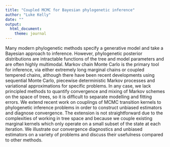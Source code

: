 ```yaml
---
title: "Coupled MCMC for Bayesian phylogenetic inference"
author: "Luke Kelly"
date: ""
output: 
  html_document:
    theme: journal
---
```


Many modern phylogenetic methods specify a generative model and take a Bayesian approach to inference. However, phylogenetic posterior distributions are intractable functions of the tree and model parameters and are often highly multimodal. Markov chain Monte Carlo is the primary tool for inference, via either extremely long marginal chains or coupled tempered chains, although there have been recent developments using sequential Monte Carlo, piecewise deterministic Markov processes and variational approximations for specific problems. In any case, we lack principled methods to quantify convergence and mixing of Markov schemes on the space of trees, so it is difficult to separate modelling and fitting errors. We extend recent work on couplings of MCMC transition kernels to phylogenetic inference problems in order to construct unbiased estimators and diagnose convergence. The extension is not straightforward due to the complexities of working in tree space and because we couple existing marginal kernels which only operate on a small subset of the state at each iteration. We illustrate our convergence diagnostics and unbiased estimators on a variety of problems and discuss their usefulness compared to other methods.